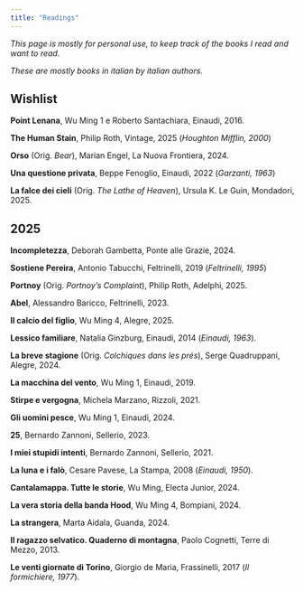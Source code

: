 ```yaml
---
title: "Readings"
---
```


*This page is mostly for personal use, to keep track of the books I read and want to read.*

*These are mostly books in italian by italian authors.*

## Wishlist

**Point Lenana**, Wu Ming 1 e Roberto Santachiara, Einaudi, 2016.

**The Human Stain**, Philip Roth, Vintage, 2025 (*Houghton Mifflin, 2000*)

**Orso** (Orig. *Bear*), Marian Engel, La Nuova Frontiera, 2024.

**Una questione privata**, Beppe Fenoglio, Einaudi, 2022 (*Garzanti, 1963*)

**La falce dei cieli**  (Orig. *The Lathe of Heaven*), Ursula K. Le Guin, Mondadori, 2025.

## 2025

**Incompletezza**, Deborah Gambetta, Ponte alle Grazie, 2024.

**Sostiene Pereira**, Antonio Tabucchi, Feltrinelli, 2019 (*Feltrinelli, 1995*)

**Portnoy** (Orig. *Portnoy's Complaint*), Philip Roth, Adelphi, 2025.

**Abel**, Alessandro Baricco, Feltrinelli, 2023.

**Il calcio del figlio**, Wu Ming 4, Alegre, 2025.

**Lessico familiare**, Natalia Ginzburg, Einaudi, 2014 (*Einaudi, 1963*).

**La breve stagione** (Orig. *Colchiques dans les prés*), Serge Quadruppani, Alegre, 2024. 

**La macchina del vento**, Wu Ming 1, Einaudi, 2019.

**Stirpe e vergogna**, Michela Marzano, Rizzoli, 2021.

**Gli uomini pesce**, Wu Ming 1, Einaudi, 2024.

**25**, Bernardo Zannoni, Sellerio, 2023.

**I miei stupidi intenti**, Bernardo Zannoni, Sellerio, 2021.

**La luna e i falò**, Cesare Pavese, La Stampa, 2008 (*Einaudi, 1950*).

**Cantalamappa. Tutte le storie**, Wu Ming, Electa Junior, 2024.

**La vera storia della banda Hood**, Wu Ming 4, Bompiani, 2024.

**La strangera**, Marta Aidala, Guanda, 2024.

**Il ragazzo selvatico. Quaderno di montagna**, Paolo Cognetti, Terre di Mezzo, 2013.

**Le venti giornate di Torino**, Giorgio de Maria, Frassinelli, 2017 (*Il formichiere, 1977*).

